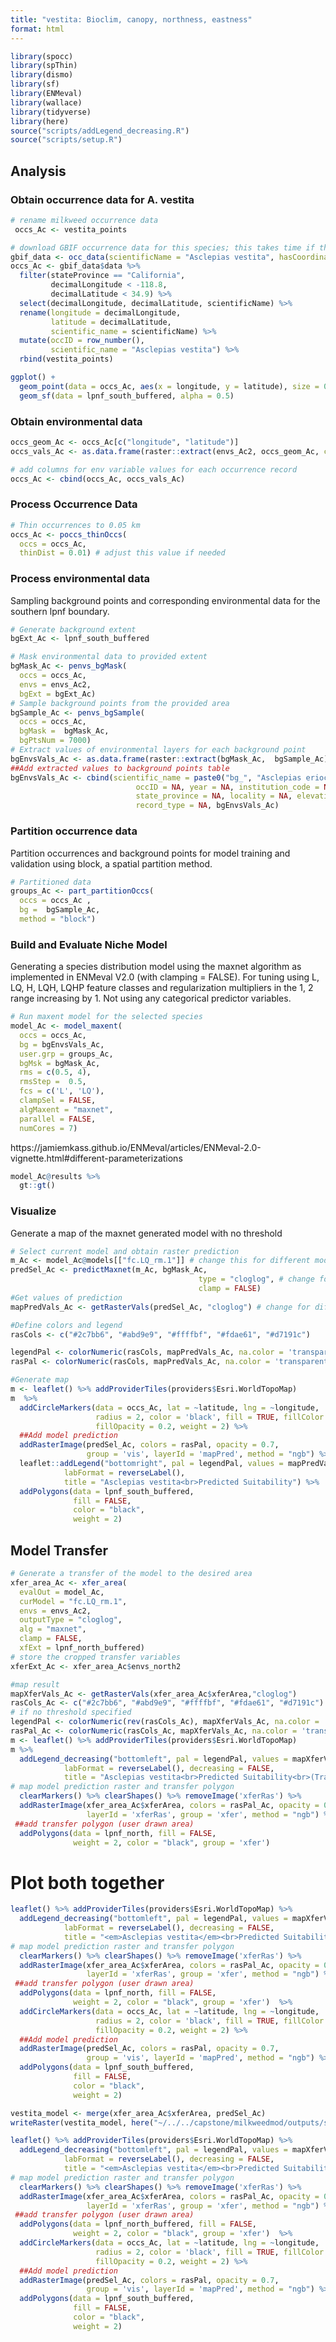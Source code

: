 ```yaml
---
title: "vestita: Bioclim, canopy, northness, eastness"
format: html
---
```


```r
library(spocc)
library(spThin)
library(dismo)
library(sf)
library(ENMeval)
library(wallace)
library(tidyverse)
library(here)
source("scripts/addLegend_decreasing.R")
source("scripts/setup.R")
```

## Analysis

### Obtain occurrence data for A. vestita

```r
# rename milkweed occurrence data
 occs_Ac <- vestita_points
```

```r
# download GBIF occurrence data for this species; this takes time if there are many data points!
gbif_data <- occ_data(scientificName = "Asclepias vestita", hasCoordinate = TRUE, limit = 300000) 
occs_Ac <- gbif_data$data %>%
  filter(stateProvince == "California",
         decimalLongitude < -118.8, 
         decimalLatitude < 34.9) %>%
  select(decimalLongitude, decimalLatitude, scientificName) %>%
  rename(longitude = decimalLongitude,
         latitude = decimalLatitude,
         scientific_name = scientificName) %>%
  mutate(occID = row_number(),
         scientific_name = "Asclepias vestita") %>%
  rbind(vestita_points)

ggplot() +
  geom_point(data = occs_Ac, aes(x = longitude, y = latitude), size = 0.5) +
  geom_sf(data = lpnf_south_buffered, alpha = 0.5)
```


### Obtain environmental data

```r
occs_geom_Ac <- occs_Ac[c("longitude", "latitude")]
occs_vals_Ac <- as.data.frame(raster::extract(envs_Ac2, occs_geom_Ac, cellnumbers = TRUE))

# add columns for env variable values for each occurrence record
occs_Ac <- cbind(occs_Ac, occs_vals_Ac)
```


### Process Occurrence Data

```r
# Thin occurrences to 0.05 km
occs_Ac <- poccs_thinOccs(
  occs = occs_Ac, 
  thinDist = 0.01) # adjust this value if needed
```

### Process environmental data

Sampling background points and corresponding environmental data for the southern lpnf boundary.

```r
# Generate background extent
bgExt_Ac <- lpnf_south_buffered

# Mask environmental data to provided extent
bgMask_Ac <- penvs_bgMask(
  occs = occs_Ac,
  envs = envs_Ac2,
  bgExt = bgExt_Ac)
# Sample background points from the provided area
bgSample_Ac <- penvs_bgSample(
  occs = occs_Ac,
  bgMask =  bgMask_Ac,
  bgPtsNum = 7000)
# Extract values of environmental layers for each background point
bgEnvsVals_Ac <- as.data.frame(raster::extract(bgMask_Ac,  bgSample_Ac))
##Add extracted values to background points table
bgEnvsVals_Ac <- cbind(scientific_name = paste0("bg_", "Asclepias eriocarpa"), bgSample_Ac,
                            occID = NA, year = NA, institution_code = NA, country = NA,
                            state_province = NA, locality = NA, elevation = NA,
                            record_type = NA, bgEnvsVals_Ac)
```

### Partition occurrence data

Partition occurrences and background points for model training and
validation using block, a spatial partition method.

```r
# Partitioned data
groups_Ac <- part_partitionOccs(
  occs = occs_Ac ,
  bg =  bgSample_Ac, 
  method = "block") 
```


### Build and Evaluate Niche Model

Generating a species distribution model using the maxnet algorithm as
implemented in ENMeval V2.0 (with clamping = FALSE). For tuning using L,
LQ, H, LQH, LQHP feature classes and regularization multipliers in the
1, 2 range increasing by 1. Not using any categorical predictor
variables.

```r
# Run maxent model for the selected species
model_Ac <- model_maxent(
  occs = occs_Ac,
  bg = bgEnvsVals_Ac,
  user.grp = groups_Ac, 
  bgMsk = bgMask_Ac,
  rms = c(0.5, 4), 
  rmsStep =  0.5,
  fcs = c('L', 'LQ'),
  clampSel = FALSE,
  algMaxent = "maxnet",
  parallel = FALSE,
  numCores = 7)
```

https://jamiemkass.github.io/ENMeval/articles/ENMeval-2.0-vignette.html#different-parameterizations
```r
model_Ac@results %>%
  gt::gt()
```

### Visualize

Generate a map of the maxnet generated model with no threshold

```r
# Select current model and obtain raster prediction
m_Ac <- model_Ac@models[["fc.LQ_rm.1"]] # change this for different models
predSel_Ac <- predictMaxnet(m_Ac, bgMask_Ac,
                                          type = "cloglog", # change for different types
                                          clamp = FALSE)
#Get values of prediction
mapPredVals_Ac <- getRasterVals(predSel_Ac, "cloglog") # change for different types

#Define colors and legend  
rasCols <- c("#2c7bb6", "#abd9e9", "#ffffbf", "#fdae61", "#d7191c")

legendPal <- colorNumeric(rasCols, mapPredVals_Ac, na.color = 'transparent')
rasPal <- colorNumeric(rasCols, mapPredVals_Ac, na.color = 'transparent')

#Generate map
m <- leaflet() %>% addProviderTiles(providers$Esri.WorldTopoMap) 
m  %>%
  addCircleMarkers(data = occs_Ac, lat = ~latitude, lng = ~longitude,
                   radius = 2, color = 'black', fill = TRUE, fillColor = "black",
                   fillOpacity = 0.2, weight = 2) %>% 
  ##Add model prediction
  addRasterImage(predSel_Ac, colors = rasPal, opacity = 0.7,
                 group = 'vis', layerId = 'mapPred', method = "ngb") %>%
  leaflet::addLegend("bottomright", pal = legendPal, values = mapPredVals_Ac, layerId = "train",
            labFormat = reverseLabel(),
            title = "Asclepias vestita<br>Predicted Suitability") %>%
  addPolygons(data = lpnf_south_buffered,
              fill = FALSE,
              color = "black",
              weight = 2)
```

## Model Transfer

```r
# Generate a transfer of the model to the desired area
xfer_area_Ac <- xfer_area(
  evalOut = model_Ac,
  curModel = "fc.LQ_rm.1",
  envs = envs_Ac2, 
  outputType = "cloglog",
  alg = "maxnet",
  clamp = FALSE,
  xfExt = lpnf_north_buffered) 
# store the cropped transfer variables
xferExt_Ac <- xfer_area_Ac$envs_north2

#map result
mapXferVals_Ac <- getRasterVals(xfer_area_Ac$xferArea,"cloglog")
rasCols_Ac <- c("#2c7bb6", "#abd9e9", "#ffffbf", "#fdae61", "#d7191c")
# if no threshold specified
legendPal <- colorNumeric(rev(rasCols_Ac), mapXferVals_Ac, na.color = 'transparent')
rasPal_Ac <- colorNumeric(rasCols_Ac, mapXferVals_Ac, na.color = 'transparent')
m <- leaflet() %>% addProviderTiles(providers$Esri.WorldTopoMap)
m %>%
  addLegend_decreasing("bottomleft", pal = legendPal, values = mapXferVals_Ac, layerId = "xfer",
            labFormat = reverseLabel(), decreasing = FALSE,
            title = "Asclepias vestita<br>Predicted Suitability<br>(Transferred)") %>%
# map model prediction raster and transfer polygon
  clearMarkers() %>% clearShapes() %>% removeImage('xferRas') %>%
  addRasterImage(xfer_area_Ac$xferArea, colors = rasPal_Ac, opacity = 0.7,
                 layerId = 'xferRas', group = 'xfer', method = "ngb") %>%
 ##add transfer polygon (user drawn area)
  addPolygons(data = lpnf_north, fill = FALSE,
              weight = 2, color = "black", group = 'xfer')
```


# Plot both together

```r
leaflet() %>% addProviderTiles(providers$Esri.WorldTopoMap) %>%
  addLegend_decreasing("bottomleft", pal = legendPal, values = mapXferVals_Ac, layerId = "xfer",
            labFormat = reverseLabel(), decreasing = FALSE,
            title = "<em>Asclepias vestita</em><br>Predicted Suitability<br>") %>%
# map model prediction raster and transfer polygon
  clearMarkers() %>% clearShapes() %>% removeImage('xferRas') %>%
  addRasterImage(xfer_area_Ac$xferArea, colors = rasPal_Ac, opacity = 0.7,
                 layerId = 'xferRas', group = 'xfer', method = "ngb") %>%
 ##add transfer polygon (user drawn area)
  addPolygons(data = lpnf_north, fill = FALSE,
              weight = 2, color = "black", group = 'xfer')  %>%
  addCircleMarkers(data = occs_Ac, lat = ~latitude, lng = ~longitude,
                   radius = 2, color = 'black', fill = TRUE, fillColor = "black",
                   fillOpacity = 0.2, weight = 2) %>% 
  ##Add model prediction
  addRasterImage(predSel_Ac, colors = rasPal, opacity = 0.7,
                 group = 'vis', layerId = 'mapPred', method = "ngb") %>%
  addPolygons(data = lpnf_south_buffered,
              fill = FALSE,
              color = "black",
              weight = 2)
```

```r
vestita_model <- merge(xfer_area_Ac$xferArea, predSel_Ac)
writeRaster(vestita_model, here("~/../../capstone/milkweedmod/outputs/sdm_outputs/vestita_sdm.tif"))
```

```r
leaflet() %>% addProviderTiles(providers$Esri.WorldTopoMap) %>%
  addLegend_decreasing("bottomleft", pal = legendPal, values = mapXferVals_Ac, layerId = "xfer",
            labFormat = reverseLabel(), decreasing = FALSE,
            title = "<em>Asclepias vestita</em><br>Predicted Suitability<br>") %>%
# map model prediction raster and transfer polygon
  clearMarkers() %>% clearShapes() %>% removeImage('xferRas') %>%
  addRasterImage(xfer_area_Ac$xferArea, colors = rasPal_Ac, opacity = 0.7,
                 layerId = 'xferRas', group = 'xfer', method = "ngb") %>%
 ##add transfer polygon (user drawn area)
  addPolygons(data = lpnf_north_buffered, fill = FALSE,
              weight = 2, color = "black", group = 'xfer')  %>%
  addCircleMarkers(data = occs_Ac, lat = ~latitude, lng = ~longitude,
                   radius = 2, color = 'black', fill = TRUE, fillColor = "black",
                   fillOpacity = 0.2, weight = 2) %>% 
  ##Add model prediction
  addRasterImage(predSel_Ac, colors = rasPal, opacity = 0.7,
                 group = 'vis', layerId = 'mapPred', method = "ngb") %>%
  addPolygons(data = lpnf_south_buffered,
              fill = FALSE,
              color = "black",
              weight = 2)
```

